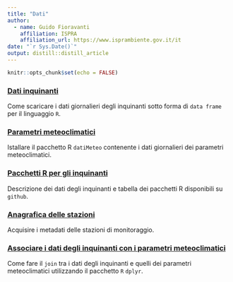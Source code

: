 ```yaml
---
title: "Dati"
author:
  - name: Guido Fioravanti 
    affiliation: ISPRA
    affiliation_url: https://www.isprambiente.gov.it/it
date: "`r Sys.Date()`"
output: distill::distill_article
---
```


```r
knitr::opts_chunk$set(echo = FALSE)
```

### [Dati inquinanti](./acquisire_dati_inquinanti.html)

Come scaricare i dati giornalieri degli inquinanti sotto forma di `data frame` per il linguaggio `R`.

### [Parametri meteoclimatici](./acquisire_dati_meteo.html)

Istallare il pacchetto R `datiMeteo` contenente i dati giornalieri dei parametri meteoclimatici.

### [Pacchetti R per gli inquinanti](./pacchetti_inquinanti.html)

Descrizione dei dati degli inquinanti e tabella dei pacchetti R disponibili su `github`.

### [Anagrafica delle stazioni](./anagrafica.html)

Acquisire i metadati delle stazioni di monitoraggio.

### [Associare i dati degli inquinanti con i parametri meteoclimatici](./associare.html)

Come fare il `join` tra i dati degli inquinanti e quelli dei parametri meteoclimatici utilizzando il pacchetto `R` `dplyr`.




